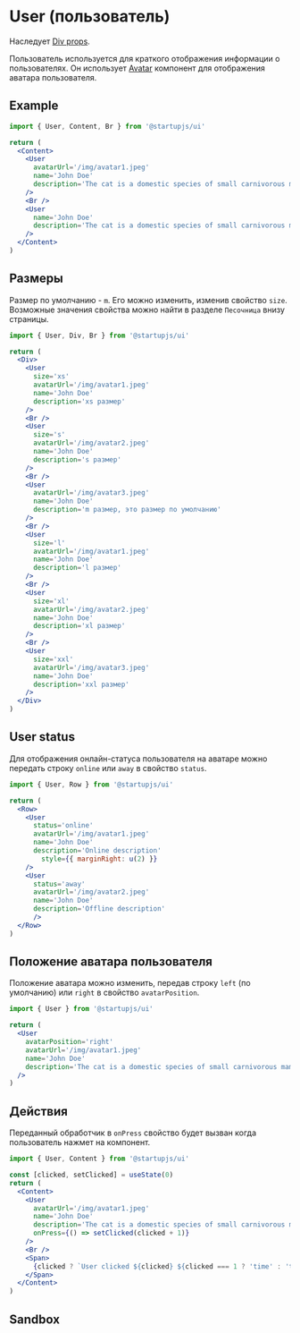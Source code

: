
# User (пользователь)

Наследует [Div props](/docs/ru/Div).

Пользователь используется для краткого отображения информации о пользователях. Он использует [Avatar](/docs/ru/Avatar) компонент для отображения аватара пользователя.

## Example

```jsx
import { User, Content, Br } from '@startupjs/ui'
```

```jsx example
return (
  <Content>
    <User
      avatarUrl='/img/avatar1.jpeg'
      name='John Doe'
      description='The cat is a domestic species of small carnivorous mammal'
    />
    <Br />
    <User
      name='John Doe'
      description='The cat is a domestic species of small carnivorous mammal'
    />
  </Content>
)
```

## Размеры

Размер по умолчанию - `m`. Его можно изменить, изменив свойство `size`. Возможные значения свойства можно найти в разделе `Песочница` внизу страницы.

```jsx
import { User, Div, Br } from '@startupjs/ui'
```

```jsx example
return (
  <Div>
    <User
      size='xs'
      avatarUrl='/img/avatar1.jpeg'
      name='John Doe'
      description='xs размер'
    />
    <Br />
    <User
      size='s'
      avatarUrl='/img/avatar2.jpeg'
      name='John Doe'
      description='s размер'
    />
    <Br />
    <User
      avatarUrl='/img/avatar3.jpeg'
      name='John Doe'
      description='m размер, это размер по умолчанию'
    />
    <Br />
    <User
      size='l'
      avatarUrl='/img/avatar1.jpeg'
      name='John Doe'
      description='l размер'
    />
    <Br />
    <User
      size='xl'
      avatarUrl='/img/avatar2.jpeg'
      name='John Doe'
      description='xl размер'
    />
    <Br />
    <User
      size='xxl'
      avatarUrl='/img/avatar3.jpeg'
      name='John Doe'
      description='xxl размер'
    />
  </Div>
)
```

## User status

Для отображения онлайн-статуса пользователя на аватаре можно передать строку `online` или `away` в свойство `status`.

```jsx
import { User, Row } from '@startupjs/ui'
```

```jsx example
return (
  <Row>
    <User
      status='online'
      avatarUrl='/img/avatar1.jpeg'
      name='John Doe'
      description='Online description'
        style={{ marginRight: u(2) }}
    />
    <User
      status='away'
      avatarUrl='/img/avatar2.jpeg'
      name='John Doe'
      description='Offline description'
      />
  </Row>
)
```

## Положение аватара пользователя

Положение аватара можно изменить, передав строку `left` (по умолчанию) или `right` в свойство `avatarPosition`.

```jsx
import { User } from '@startupjs/ui'
```

```jsx example
return (
  <User
    avatarPosition='right'
    avatarUrl='/img/avatar1.jpeg'
    name='John Doe'
    description='The cat is a domestic species of small carnivorous mammal'
  />
)
```

## Действия

Переданный обработчик в `onPress` свойство будет вызван когда пользователь нажмет на компонент.

```jsx
import { User, Content } from '@startupjs/ui'
```

```jsx example
const [clicked, setClicked] = useState(0)
return (
  <Content>
    <User
      avatarUrl='/img/avatar1.jpeg'
      name='John Doe'
      description='The cat is a domestic species of small carnivorous mammal'
      onPress={() => setClicked(clicked + 1)}
    />
    <Br />
    <Span>
      {clicked ? `User clicked ${clicked} ${clicked === 1 ? 'time' : 'times'}` : 'Click on user'}
    </Span>
  </Content>
)
```

## Sandbox

<Sandbox Component={User} />
